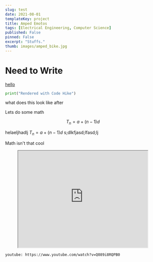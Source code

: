 ```yaml
---
slug: test
date: 2021-08-01
templateKey: project
title: Amped Emotos
tags: [Electrical Engineering, Computer Science]
published: False
pinned: False
excerpt: "Stuffs."
thumb: images/amped_bike.jpg
---
```


# Need to Write

[hello](https://www.youtube.com/)

```python
print("Rendered with Code Hike")
```

what does this look like after

Lets do some math

$$
T_n = a + (n-1)d
$$

helaeljhadlj $T_n = a + (n-1)d$ s;dlkfjasd;lfasd;lj

Math isn't that cool

<p align="center">
  <iframe
    width="420"
    height="315"
    src="https://www.youtube.com/embed/tgbNymZ7vqY"
  ></iframe>
</p>

`youtube: https://www.youtube.com/watch?v=Q089i8RQPB0`
